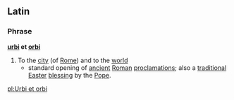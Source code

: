 ==Latin==
===Phrase===
'''[[urbi]] et [[orbi]]'''
#To the [[city]] (of [[Rome]]) and to the [[world]]
#* standard opening of [[ancient]] [[Roman]] [[proclamation]]s; also a [[traditional]] [[Easter]] [[blessing]] by the [[Pope]].

[[pl:Urbi et orbi]]